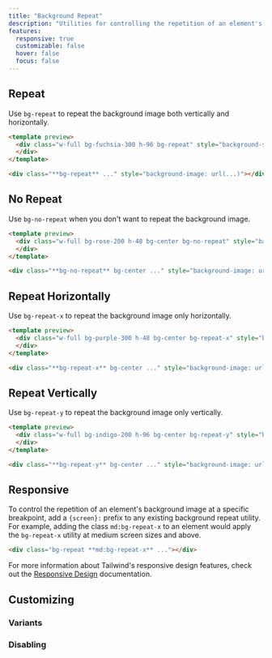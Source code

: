 ```yaml
---
title: "Background Repeat"
description: "Utilities for controlling the repetition of an element's background image."
features:
  responsive: true
  customizable: false
  hover: false
  focus: false
---
```




## Repeat

Use `bg-repeat` to repeat the background image both vertically and horizontally.

```html fuchsia
<template preview>
  <div class="w-full bg-fuchsia-300 h-96 bg-repeat" style="background-size: 12rem; background-image:url('/img/placeholder-fuchsia.svg');">
  </div>
</template>

<div class="**bg-repeat** ..." style="background-image: url(...)"></div>
```

## No Repeat

Use `bg-no-repeat` when you don't want to repeat the background image.

```html rose
<template preview>
  <div class="w-full bg-rose-200 h-48 bg-center bg-no-repeat" style="background-size: 12rem; background-image:url('/img/placeholder-rose.svg');">
  </div>
</template>

<div class="**bg-no-repeat** bg-center ..." style="background-image: url(...)"></div>
```

## Repeat Horizontally

Use `bg-repeat-x` to repeat the background image only horizontally.

```html purple
<template preview>
  <div class="w-full bg-purple-300 h-48 bg-center bg-repeat-x" style="background-size: 12rem; background-image:url('/img/placeholder-purple.svg');">
  </div>
</template>

<div class="**bg-repeat-x** bg-center ..." style="background-image: url(...)"></div>
```

## Repeat Vertically

Use `bg-repeat-y` to repeat the background image only vertically.

```html indigo
<template preview>
  <div class="w-full bg-indigo-200 h-96 bg-center bg-repeat-y" style="background-size: 12rem; background-image:url('/img/placeholder-indigo.svg');">
  </div>
</template>

<div class="**bg-repeat-y** bg-center ..." style="background-image: url(...)"></div>
```

## Responsive

To control the repetition of an element's background image at a specific breakpoint, add a `{screen}:` prefix to any existing background repeat utility. For example, adding the class `md:bg-repeat-x` to an element would apply the `bg-repeat-x` utility at medium screen sizes and above.

```html
<div class="bg-repeat **md:bg-repeat-x** ..."></div>
```

For more information about Tailwind's responsive design features, check out the [Responsive Design](/docs/responsive-design) documentation.

## Customizing

### Variants

<Variants plugin="backgroundRepeat" />

### Disabling

<Disabling plugin="backgroundRepeat" />
